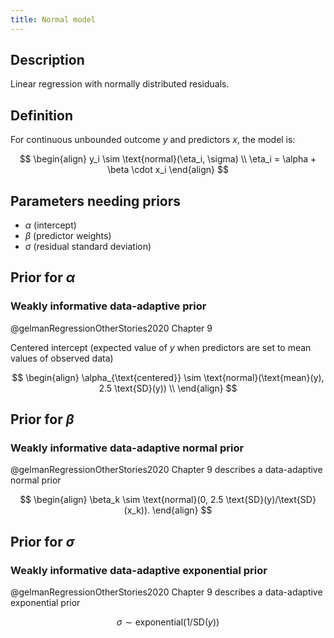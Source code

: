 ```yaml
---
title: Normal model
---
```


## Description

Linear regression with normally distributed residuals.

## Definition

For continuous unbounded outcome $y$ and predictors $x$, the model is:

$$
\begin{align}
y_i \sim \text{normal}(\eta_i, \sigma) \\
\eta_i = \alpha + \beta \cdot x_i
\end{align}
$$

## Parameters needing priors

- $\alpha$ (intercept)
- $\beta$ (predictor weights)
- $\sigma$ (residual standard deviation)

## Prior for $\alpha$

### Weakly informative data-adaptive prior

@gelmanRegressionOtherStories2020 Chapter 9

Centered intercept (expected value of $y$ when predictors are set to mean values of observed data)

$$
\begin{align}
\alpha_{\text{centered}} \sim \text{normal}(\text{mean}(y), 2.5 \text{SD}(y)) \\
\end{align}
$$


## Prior for $\beta$

### Weakly informative data-adaptive normal prior

@gelmanRegressionOtherStories2020 Chapter 9 describes a data-adaptive normal prior

$$
\begin{align}
\beta_k \sim \text{normal}(0, 2.5 \text{SD}(y)/\text{SD}(x_k)).
\end{align}
$$

## Prior for $\sigma$

### Weakly informative data-adaptive exponential prior

@gelmanRegressionOtherStories2020 Chapter 9 describes a data-adaptive exponential prior

$$
\sigma \sim \text{exponential}(1/\text{SD}(y))
$$
